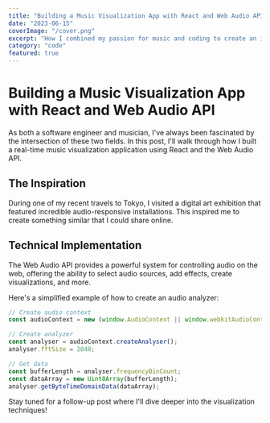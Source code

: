 ```yaml
---
title: "Building a Music Visualization App with React and Web Audio API"
date: "2023-06-15"
coverImage: "/cover.png"
excerpt: "How I combined my passion for music and coding to create an interactive audio visualization tool."
category: "code"
featured: true
---
```


# Building a Music Visualization App with React and Web Audio API

As both a software engineer and musician, I've always been fascinated by the intersection of these two fields. In this post, I'll walk through how I built a real-time music visualization application using React and the Web Audio API.

## The Inspiration

During one of my recent travels to Tokyo, I visited a digital art exhibition that featured incredible audio-responsive installations. This inspired me to create something similar that I could share online.

## Technical Implementation

The Web Audio API provides a powerful system for controlling audio on the web, offering the ability to select audio sources, add effects, create visualizations, and more.

Here's a simplified example of how to create an audio analyzer:

```javascript
// Create audio context
const audioContext = new (window.AudioContext || window.webkitAudioContext)();

// Create analyzer
const analyser = audioContext.createAnalyser();
analyser.fftSize = 2048;

// Get data
const bufferLength = analyser.frequencyBinCount;
const dataArray = new Uint8Array(bufferLength);
analyser.getByteTimeDomainData(dataArray);
```

Stay tuned for a follow-up post where I'll dive deeper into the visualization techniques!
